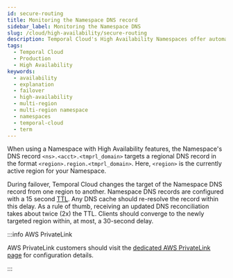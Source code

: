 ```yaml
---
id: secure-routing
title: Monitoring the Namespace DNS record
sidebar_label: Monitoring the Namespace DNS
slug: /cloud/high-availability/secure-routing
description: Temporal Cloud's High Availability Namespaces offer automated failover, synchronized data replication, and high availability for workloads requiring disaster-tolerant deployment and 99.99% uptime.
tags:
  - Temporal Cloud
  - Production
  - High Availability
keywords:
  - availability
  - explanation
  - failover
  - high-availability
  - multi-region
  - multi-region namespace
  - namespaces
  - temporal-cloud
  - term
---
```



When using a Namespace with High Availability features, the Namespace's DNS record `<ns>.<acct>.<tmprl_domain>` targets a regional DNS record in the format `<region>.region.<tmprl_domain>`.
Here, `<region>` is the currently active region for your Namespace.

During failover, Temporal Cloud changes the target of the Namespace DNS record from one region to another.
Namespace DNS records are configured with a 15 second <a href="https://en.wikipedia.org/wiki/Time_to_live">TTL</a>.
Any DNS cache should re-resolve the record within this delay.
As a rule of thumb, receiving an updated DNS reconciliation takes about twice (2x) the TTL.
Clients should converge to the newly targeted region within, at most, a 30-second delay.

:::info AWS PrivateLink

AWS PrivateLink customers should visit the [dedicated AWS PrivateLink page](/cloud/high-availability/private-link) for configuration details.

:::
